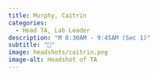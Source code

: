 ```yaml
---
title: Murphy, Caitrin
categories: 
  - Head TA, Lab Leader
description: "M 8:30AM - 9:45AM (Sec 1)"
subtitle: "🔗"
image: headshots/caitrin.png
image-alt: Headshot of TA
---
```

